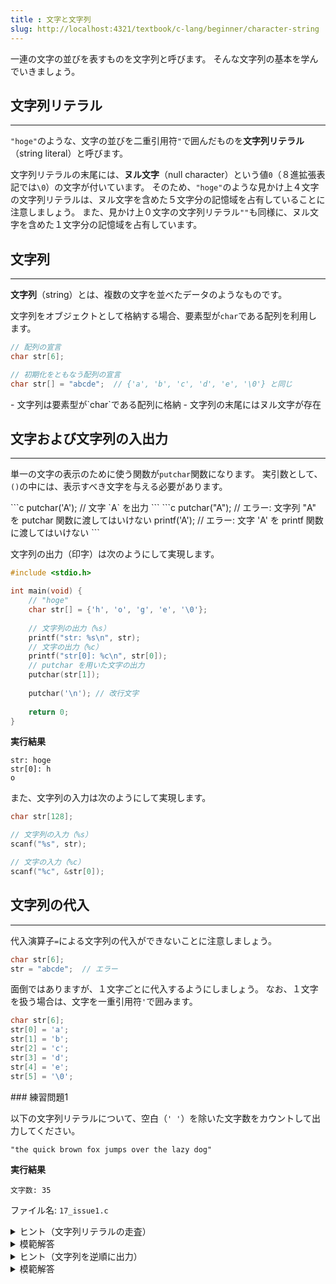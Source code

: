 ```yaml
---
title : 文字と文字列
slug: http://localhost:4321/textbook/c-lang/beginner/character-string
---
```




一連の文字の並びを表すものを文字列と呼びます。
そんな文字列の基本を学んでいきましょう。


## 文字列リテラル
---

`"hoge"`のような、文字の並びを二重引用符`"`で囲んだものを**文字列リテラル**（string literal）と呼びます。

文字列リテラルの末尾には、**ヌル文字**（null character）という値`0`（８進拡張表記では`\0`）の文字が付いています。
そのため、`"hoge"`のような見かけ上４文字の文字列リテラルは、ヌル文字を含めた５文字分の記憶域を占有していることに注意しましょう。
また、見かけ上０文字の文字列リテラル`""`も同様に、ヌル文字を含めた１文字分の記憶域を占有しています。


## 文字列
---

**文字列**（string）とは、複数の文字を並べたデータのようなものです。

文字列をオブジェクトとして格納する場合、要素型が`char`である配列を利用します。

```c
// 配列の宣言
char str[6];
```
```c
// 初期化をともなう配列の宣言
char str[] = "abcde";  // {'a', 'b', 'c', 'd', 'e', '\0'} と同じ
```

<Aside type="note" title="文字列">
- 文字列は要素型が`char`である配列に格納
- 文字列の末尾にはヌル文字が存在
</Aside>


## 文字および文字列の入出力
---

単一の文字の表示のために使う関数が`putchar`関数になります。
実引数として、`()`の中には、表示すべき文字を与える必要があります。

<Aside type="note" title="文字の出力">
```c
putchar('A');  // 文字 `A` を出力
```
```c
putchar("A");  // エラー: 文字列 "A" を putchar 関数に渡してはいけない
printf('A');   // エラー: 文字 'A' を printf 関数に渡してはいけない
```
</Aside>

文字列の出力（印字）は次のようにして実現します。

```c title="list17_01.c"
#include <stdio.h>

int main(void) {
    // "hoge"
    char str[] = {'h', 'o', 'g', 'e', '\0'};
    
    // 文字列の出力（%s）
    printf("str: %s\n", str);
    // 文字の出力（%c）
    printf("str[0]: %c\n", str[0]);
    // putchar を用いた文字の出力
    putchar(str[1]);
    
    putchar('\n'); // 改行文字
    
    return 0;
}
```

**実行結果**
```
str: hoge
str[0]: h
o
```

また、文字列の入力は次のようにして実現します。

```c
char str[128];

// 文字列の入力（%s）
scanf("%s", str);
```
```c
// 文字の入力（%c）
scanf("%c", &str[0]);
```


## 文字列の代入
---

代入演算子`=`による文字列の代入ができないことに注意しましょう。

```c
char str[6];
str = "abcde";  // エラー
```

面倒ではありますが、１文字ごとに代入するようにしましょう。
なお、１文字を扱う場合は、文字を一重引用符`'`で囲みます。

```c
char str[6];
str[0] = 'a';
str[1] = 'b';
str[2] = 'c';
str[3] = 'd';
str[4] = 'e';
str[5] = '\0';
```


<Card>
### 練習問題1

以下の文字列リテラルについて、空白（`' '`）を除いた文字数をカウントして出力してください。

```
"the quick brown fox jumps over the lazy dog"
```

**実行結果**
```
文字数: 35
```
ファイル名: `17_issue1.c`
<details>
<summary>ヒント（文字列リテラルの走査）</summary>
<Aside type="tip">
文字列の長さがわからない場合は、`for`文を用いて`'\0'`が現れるまで繰返し処理してみましょう。
```c
for (int i = 0; str[i] != '\0'; i++) {
    // TODO
}
```
</Aside>
</details>
<details>
<summary>模範解答</summary>
```c title="17_issue1.c"
#include <stdio.h>

int main(void) {
    char str[] = "the quick brown fox jumps over the lazy dog";
    
    // 文字数
    int cnt = 0;
    
    // ヌル文字になるまで文字列リテラルを走査
    for (int i = 0; str[i] != '\0'; i++) {
        if (str[i] != ' ') {
            // 空白ではない場合
            cnt++;
        }
    }
    
    printf("文字数: %d\n", cnt);
    
    return 0;
}
```
</details>
</Card>


<Card>
### 練習問題2

キーボードから入力された文字列の文字数をカウントしてください。
また、入力された文字列を逆順に出力してください。

**実行結果**
```
str? nyancat
文字数: 7
tacnayn
```
ファイル名: `17_issue2.c`
<details>
<summary>ヒント（文字列の入力）</summary>
<Aside type="tip">
文字列の入力は、以下の方法によって実現されました。
```c
char str[128];

// 文字列の入力（%s）
printf("str? ");
scanf("%s", str);
```
</Aside>
</details>
<details>
<summary>ヒント（文字列を逆順に出力）</summary>
<Aside type="tip">
文字列を逆順に出力するには、いくつかの方法があります。
今回は、文字列全体の文字数を用いる方法を紹介します。

練習問題１を応用して、空白を含む文字列全体の文字数をカウントしましょう。

```c
int len = 0;  // 文字数

// 文字数のカウント
for (int i = 0; str[i] != '\0'; i++) {
    len++;
}
```

全体の文字数が分かったら、`for`文によって逆順に文字列を走査して、一文字ずつ出力してみましょう。

```c
// 逆順に印字
for (int i = len - 1; i >= 0; i--) {
    // TODO
}
```
</Aside>
</details>
<details>
<summary>模範解答</summary>
```c title="17_issue2.c"
#include <stdio.h>

int main(void) {
    char str[128];
    int len = 0;  // 文字数
    
    // 文字列の入力（%s）
    printf("str? ");
    scanf("%s", str);
    
    // 文字数のカウント
    for (int i = 0; str[i] != '\0'; i++) {
        len++;
    }
    printf("文字数: %d\n", len);
    
    // 逆順に印字
    for (int i = len - 1; i >= 0; i--) {
        putchar(str[i]);
    }
    putchar('\n');  // 改行
    
    return 0;
}
```
</details>
</Card>
